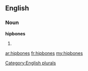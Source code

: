 ==English==

===Noun===
'''hipbones'''

# {{plural of|[[hipbone]]}}

[[Category:English plurals]]

[[ar:hipbones]]
[[fr:hipbones]]
[[my:hipbones]]